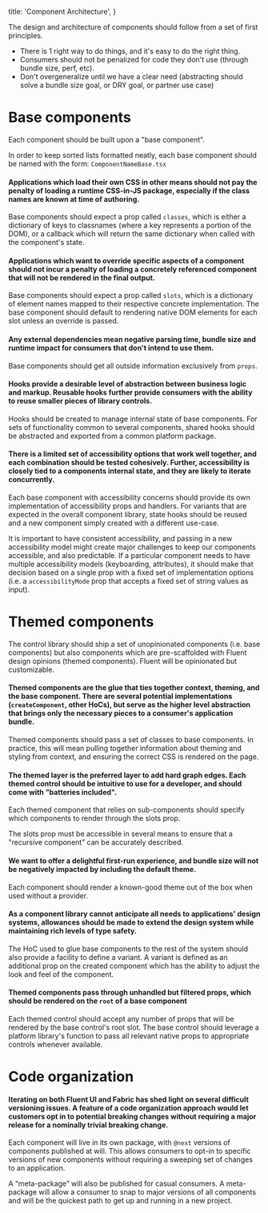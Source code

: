   title: 'Component Architecture',
}

The design and architecture of components should follow from a set of first principles.

- There is 1 right way to do things, and it's easy to do the right thing.
- Consumers should not be penalized for code they don't use (through bundle size, perf, etc).
- Don't overgeneralize until we have a clear need (abstracting should solve a bundle size goal, or DRY goal, or partner use case)

# Base components

Each component should be built upon a "base component".

In order to keep sorted lists formatted neatly, each base component should be named with the form: `ComponentNameBase.tsx`

#### Applications which load their own CSS in other means should not pay the penalty of loading a runtime CSS-in-JS package, especially if the class names are known at time of authoring.

Base components should expect a prop called `classes`, which is either a
dictionary of keys to classnames (where a key represents a portion of the DOM), or
a callback which will return the same dictionary when called with the component's
state.

#### Applications which want to override specific aspects of a component should not incur a penalty of loading a concretely referenced component that will not be rendered in the final output.

Base components should expect a prop called `slots`, which is a dictionary of element names mapped
to their respective concrete implementation. The base component should default to rendering native DOM
elements for each slot unless an override is passed.

#### Any external dependencies mean negative parsing time, bundle size and runtime impact for consumers that don't intend to use them.

Base components should get all outside information exclusively from `props`.

#### Hooks provide a desirable level of abstraction between business logic and markup. Reusable hooks further provide consumers with the ability to reuse smaller pieces of library controls.

Hooks should be created to manage internal state of base components. For sets
of functionality common to several components, shared hooks should be abstracted
and exported from a common platform package.

#### There is a limited set of accessibility options that work well together, and each combination should be tested cohesively. Further, accessibility is closely tied to a components internal state, and they are likely to iterate concurrently.

Each base component with accessibility concerns should provide its own implementation of accessibility props and handlers.
For variants that are expected in the overall component library, state hooks should be reused and a new component simply
created with a different use-case.

It is important to have consistent accessibility, and passing in a new accessibility model might create major
challenges to keep our components accessible, and also predictable. If a particular component needs to have multiple
accessibility models (keyboarding, attributes), it should make that decision based on a single prop with a fixed set
of implementation options (i.e. a `accessibilityMode` prop that accepts a fixed set of string values as input).

# Themed components

The control library should ship a set of unopinionated components (i.e. base components) but also components which are
pre-scaffolded with Fluent design opinions (themed components). Fluent will be opinionated but customizable.

#### Themed components are the glue that ties together context, theming, and the base component. There are several potential implementations (`createComponent`, other HoCs), but serve as the higher level abstraction that brings only the necessary pieces to a consumer's application bundle.

Themed components should pass a set of classes to base components. In practice, this will mean pulling
together information about theming and styling from context, and ensuring the correct CSS is rendered on
the page.

#### The themed layer is the preferred layer to add hard graph edges. Each themed control should be intuitive to use for a developer, and should come with "batteries included".

Each themed component that relies on sub-components should specify which components to render through
the slots prop.

The slots prop must be accessible in several means to ensure that a "recursive component" can be accurately described.

#### We want to offer a delightful first-run experience, and bundle size will not be negatively impacted by including the default theme.

Each component should render a known-good theme out of the box when used without a provider.

#### As a component library cannot anticipate all needs to applications' design systems, allowances should be made to extend the design system while maintaining rich levels of type safety.

The HoC used to glue base components to the rest of the system should also provide a facility
to define a variant. A variant is defined as an additional prop on the created component which has
the ability to adjust the look and feel of the component.

#### Themed components pass through unhandled but filtered props, which should be rendered on the `root` of a base component

Each themed control should accept any number of props that will be rendered by the base control's root slot.
The base control should leverage a platform library's function to pass all relevant native props to appropriate
controls whenever available.

# Code organization

#### Iterating on both Fluent UI and Fabric has shed light on several difficult versioning issues. A feature of a code organization approach would let customers opt in to potential breaking changes without requiring a major release for a nominally trivial breaking change.

Each component will live in its own package, with `@next`
versions of components published at will. This allows consumers to
opt-in to specific versions of new components without requiring a
sweeping set of changes to an application.

A “meta-package” will also be published for casual consumers. A
meta-package will allow a consumer to snap to major versions of all
components and will be the quickest path to get up and running in a new
project.
